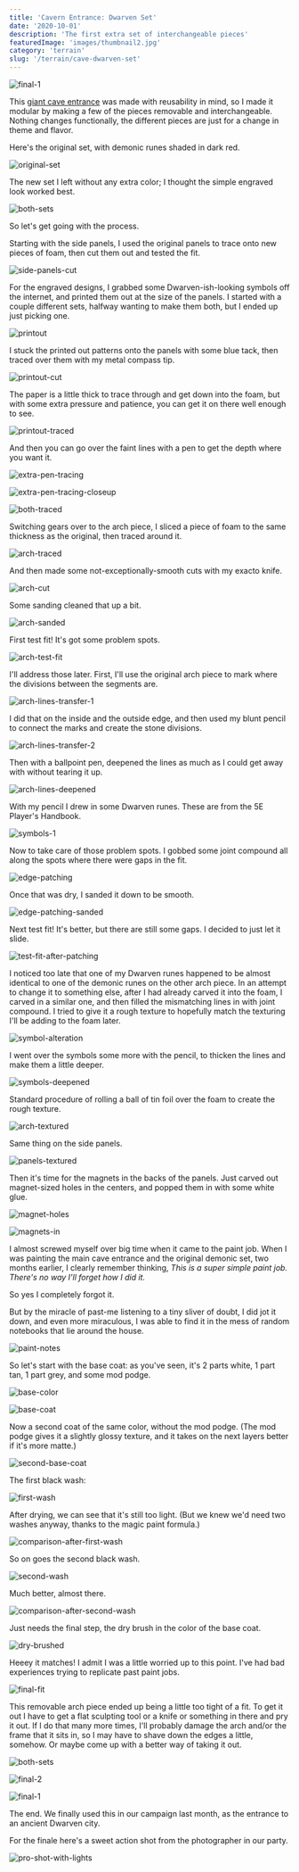 ```yaml
---
title: 'Cavern Entrance: Dwarven Set'
date: '2020-10-01'
description: 'The first extra set of interchangeable pieces'
featuredImage: 'images/thumbnail2.jpg'
category: 'terrain'
slug: '/terrain/cave-dwarven-set'
---
```


![final-1](images/final-1.jpg)

This [giant cave entrance](images/../cavern-entrance-part-1/) was made with reusability in mind, so I made it modular by making a few of the pieces removable and interchangeable. Nothing changes functionally, the different pieces are just for a change in theme and flavor.

Here's the original set, with demonic runes shaded in dark red.

![original-set](images/original-set.jpg)

The new set I left without any extra color; I thought the simple engraved look worked best.

![both-sets](images/both-sets.jpg)

So let's get going with the process.

Starting with the side panels, I used the original panels to trace onto new pieces of foam, then cut them out and tested the fit.

![side-panels-cut](images/side-panels-cut.jpg)

For the engraved designs, I grabbed some Dwarven-ish-looking symbols off the internet, and printed them out at the size of the panels. I started with a couple different sets, halfway wanting to make them both, but I ended up just picking one.

![printout](images/printout.jpg)

I stuck the printed out patterns onto the panels with some blue tack, then traced over them with my metal compass tip.

![printout-cut](images/printout-cut.jpg)

The paper is a little thick to trace through and get down into the foam, but with some extra pressure and patience, you can get it on there well enough to see.

![printout-traced](images/printout-traced.jpg)

And then you can go over the faint lines with a pen to get the depth where you want it.

![extra-pen-tracing](images/extra-pen-tracing.jpg)

![extra-pen-tracing-closeup](images/extra-pen-tracing-closeup.jpg)

![both-traced](images/both-traced.jpg)

Switching gears over to the arch piece, I sliced a piece of foam to the same thickness as the original, then traced around it.

![arch-traced](images/arch-traced.jpg)

And then made some not-exceptionally-smooth cuts with my exacto knife.

![arch-cut](images/arch-cut.jpg)

Some sanding cleaned that up a bit.

![arch-sanded](images/arch-sanded.jpg)

First test fit! It's got some problem spots.

![arch-test-fit](images/arch-test-fit.jpg)

I'll address those later. First, I'll use the original arch piece to mark where the divisions between the segments are.

![arch-lines-transfer-1](images/arch-lines-transfer-1.jpg)

I did that on the inside and the outside edge, and then used my blunt pencil to connect the marks and create the stone divisions.

![arch-lines-transfer-2](images/arch-lines-transfer-2.jpg)

Then with a ballpoint pen, deepened the lines as much as I could get away with without tearing it up.

![arch-lines-deepened](images/arch-lines-deepened.jpg)

With my pencil I drew in some Dwarven runes. These are from the 5E Player's Handbook.

![symbols-1](images/symbols-1.jpg)

Now to take care of those problem spots. I gobbed some joint compound all along the spots where there were gaps in the fit.

![edge-patching](images/edge-patching.jpg)

Once that was dry, I sanded it down to be smooth.

![edge-patching-sanded](images/edge-patching-sanded.jpg)

Next test fit! It's better, but there are still some gaps. I decided to just let it slide.

![test-fit-after-patching](images/test-fit-after-patching.jpg)

I noticed too late that one of my Dwarven runes happened to be almost identical to one of the demonic runes on the other arch piece. In an attempt to change it to something else, after I had already carved it into the foam, I carved in a similar one, and then filled the mismatching lines in with joint compound. I tried to give it a rough texture to hopefully match the texturing I'll be adding to the foam later.

![symbol-alteration](images/symbol-alteration.jpg)

I went over the symbols some more with the pencil, to thicken the lines and make them a little deeper.

![symbols-deepened](images/symbols-deepened.jpg)

Standard procedure of rolling a ball of tin foil over the foam to create the rough texture.

![arch-textured](images/arch-textured.jpg)

Same thing on the side panels.

![panels-textured](images/panels-textured.jpg)

Then it's time for the magnets in the backs of the panels. Just carved out magnet-sized holes in the centers, and popped them in with some white glue.

![magnet-holes](images/magnet-holes.jpg)

![magnets-in](images/magnets-in.jpg)

I almost screwed myself over big time when it came to the paint job. When I was painting the main cave entrance and the original demonic set, two months earlier, I clearly remember thinking, _This is a super simple paint job. There's no way I'll forget how I did it._

So yes I completely forgot it.

But by the miracle of past-me listening to a tiny sliver of doubt, I did jot it down, and even more miraculous, I was able to find it in the mess of random notebooks that lie around the house.

![paint-notes](images/paint-notes.jpg)

So let's start with the base coat: as you've seen, it's 2 parts white, 1 part tan, 1 part grey, and some mod podge.

![base-color](images/base-color.jpg)

![base-coat](images/base-coat.jpg)

Now a second coat of the same color, without the mod podge. (The mod podge gives it a slightly glossy texture, and it takes on the next layers better if it's more matte.)

![second-base-coat](images/second-base-coat.jpg)

The first black wash:

![first-wash](images/first-wash.jpg)

After drying, we can see that it's still too light. (But we knew we'd need two washes anyway, thanks to the magic paint formula.)

![comparison-after-first-wash](images/comparison-after-first-wash.jpg)

So on goes the second black wash.

![second-wash](images/second-wash.jpg)

Much better, almost there.

![comparison-after-second-wash](images/comparison-after-second-wash.jpg)

Just needs the final step, the dry brush in the color of the base coat.

![dry-brushed](images/dry-brushed.jpg)

Heeey it matches! I admit I was a little worried up to this point. I've had bad experiences trying to replicate past paint jobs.

![final-fit](images/final-fit.jpg)

This removable arch piece ended up being a little too tight of a fit. To get it out I have to get a flat sculpting tool or a knife or something in there and pry it out. If I do that many more times, I'll probably damage the arch and/or the frame that it sits in, so I may have to shave down the edges a little, somehow. Or maybe come up with a better way of taking it out.

![both-sets](images/both-sets.jpg)

![final-2](images/final-2.jpg)

![final-1](images/final-1.jpg)

The end. We finally used this in our campaign last month, as the entrance to an ancient Dwarven city.

For the finale here's a sweet action shot from the photographer in our party.

![pro-shot-with-lights](images/pro-shot-with-lights.jpg)

